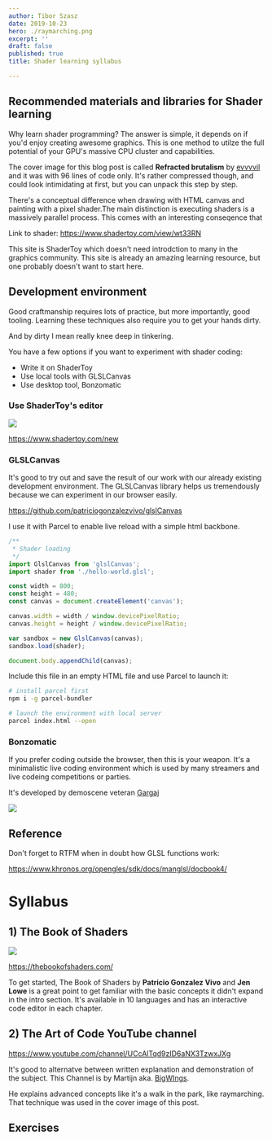 ```yaml
---
author: Tibor Szasz
date: 2019-10-23
hero: ./raymarching.png
excerpt: ''
draft: false
published: true
title: Shader learning syllabus

---
```


## Recommended materials and libraries for Shader learning

Why learn shader programming? The answer is simple, it depends on if you'd enjoy creating awesome graphics.
This is one method to utilze the full potential of your GPU's massive CPU cluster and capabilities.

The cover image for this blog post is called **Refracted brutalism** by [evvvvil](https://twitter.com/evvvvil)
and it was with 96 lines of code only. It's rather compressed though, and could look intimidating at first, but you can unpack this step by step.

There's a conceptual difference when drawing with HTML canvas and painting with a pixel shader.The main distinction is executing shaders is a massively parallel process. This comes with an interesting conseqence that


Link to shader: https://www.shadertoy.com/view/wt33RN

This site is ShaderToy which doesn't need introdction to many in the graphics community. This site is already an amazing learning resource, but one probably doesn't want to start here.

## Development environment

Good craftmanship requires lots of practice, but more importantly, good tooling. Learning these techniques also require you to get your hands dirty.

And by dirty I mean really knee deep in tinkering.

You have a few options if you want to experiment with shader coding:

- Write it on ShaderToy
- Use local tools with GLSLCanvas
- Use desktop tool, Bonzomatic

### Use ShaderToy's editor

![](./shadertoy.png)

https://www.shadertoy.com/new

### GLSLCanvas

It's good to try out and save the result of our work with our already existing development environment. The GLSLCanvas library helps us tremendously because we can experiment in our browser easily.

https://github.com/patriciogonzalezvivo/glslCanvas

I use it with Parcel to enable live reload with a simple html backbone.

```javascript
/**
 * Shader loading
 */
import GlslCanvas from 'glslCanvas';
import shader from './hello-world.glsl';

const width = 800;
const height = 480;
const canvas = document.createElement('canvas');

canvas.width = width / window.devicePixelRatio;
canvas.height = height / window.devicePixelRatio;

var sandbox = new GlslCanvas(canvas);
sandbox.load(shader);

document.body.appendChild(canvas);
```

Include this file in an empty HTML file and use Parcel to launch it:

```bash
# install parcel first
npm i -g parcel-bundler

# launch the environment with local server
parcel index.html --open
```

### Bonzomatic

If you prefer coding outside the browser, then this is your weapon. It's a minimalistic live coding environment which is used by many streamers and live codeing competitions or parties.

It's developed by demoscene veteran [Gargaj](http://www.pouet.net/user.php?who=1007)

![](./bonzomatic.jpg)


## Reference

Don't forget to RTFM when in doubt how GLSL functions work:

https://www.khronos.org/opengles/sdk/docs/manglsl/docbook4/


# Syllabus

## 1) The Book of Shaders

![](./thebookofshaders.png)

https://thebookofshaders.com/

To get started, The Book of Shaders by **Patricio Gonzalez Vivo** and **Jen Lowe** is a great point to get familiar with the basic concepts it didn't expand in the intro section. It's available in 10 languages and has an interactive code editor in each chapter.


## 2) The Art of Code YouTube channel

https://www.youtube.com/channel/UCcAlTqd9zID6aNX3TzwxJXg

It's good to alternatve between written explanation and demonstration of the subject. This Channel is by Martijn aka. [BigWIngs](https://www.shadertoy.com/user/BigWIngs).

He explains advanced concepts like it's a walk in the park, like raymarching. That technique was used in the cover image of this post.

## Exercises

